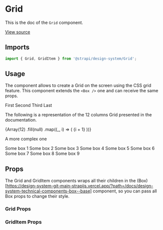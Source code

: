 <!--- Grid.stories.mdx --->


<Meta title="Design System/Technical Components/Grid" component={Grid} />

# Grid

This is the doc of the `Grid` component.

[View source](https://github.com/strapi/design-system/tree/main/packages/strapi-design-system/src/Grid)

## Imports

```js
import { Grid, GridItem } from '@strapi/design-system/Grid';
```

## Usage

The component allows to create a Grid on the screen using the CSS grid feature. This component extends the `<Box />` one and can receive the same props.

<Canvas>
  <Story name="base">
    <Grid gap={5}>
      <GridItem col={1} background="primary100">
        <Typography>First</Typography>
      </GridItem>
      <GridItem col={1} background="primary100">
        <Typography>Second</Typography>
      </GridItem>
      <GridItem col={1} background="primary100">
        <Typography>Third</Typography>
      </GridItem>
      <GridItem col={1} background="primary100" color="primary700">
        <Typography>Last</Typography>
      </GridItem>
    </Grid>
  </Story>
</Canvas>

The following is a representation of the 12 columns Grid presented in the documentation.

<Canvas>
  <Story name="base grid">
    <Grid gap={5}>
      {Array(12)
        .fill(null)
        .map((_, i) => (
          <GridItem key={i} background="warning200" col={1}>
            <Typography>{i + 1}</Typography>
          </GridItem>
        ))}
    </Grid>
  </Story>
</Canvas>

A more complex one

<Canvas>
  <Story name="complex grid">
    <Grid gap={{ desktop: 5, tablet: 2, mobile: 1 }} background={'primary200'}>
      <GridItem background="neutral100" padding={1} col={6} s={12}>
        <Typography>Some box 1</Typography>
      </GridItem>
      <GridItem background="neutral100" padding={1} col={6} s={12}>
        <Typography>Some box 2</Typography>
      </GridItem>
      <GridItem background="neutral100" padding={1} col={3} s={6} xs={12}>
        <Typography>Some box 3</Typography>
      </GridItem>
      <GridItem background="neutral100" padding={1} col={3} s={6} xs={12}>
        <Typography>Some box 4</Typography>
      </GridItem>
      <GridItem background="neutral100" padding={1} col={3} s={6} xs={12}>
        <Typography>Some box 5</Typography>
      </GridItem>
      <GridItem background="neutral100" padding={1} col={3} s={6} xs={12}>
        <Typography>Some box 6</Typography>
      </GridItem>
      <GridItem background="neutral100" padding={1} col={8} xs={12}>
        <Typography>Some box 7</Typography>
      </GridItem>
      <GridItem background="neutral100" padding={1} col={2} xs={12}>
        <Typography>Some box 8</Typography>
      </GridItem>
      <GridItem background="neutral100" padding={5} col={2} xs={12}>
        <Typography>Some box 9</Typography>
      </GridItem>
    </Grid>
  </Story>
</Canvas>

## Props

The Grid and GridItem components wraps all their children in the (Box)[https://design-system-git-main-strapijs.vercel.app/?path=/docs/design-system-technical-components-box--base] component, so you can pass all Box props to change their style.

### Grid Props

<ArgsTable of={Grid} />

### GridItem Props

<ArgsTable of={GridItem} />
